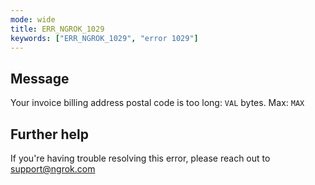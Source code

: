```yaml
---
mode: wide
title: ERR_NGROK_1029
keywords: ["ERR_NGROK_1029", "error 1029"]
---
```


## Message

Your invoice billing address postal code is too long: `VAL` bytes. Max: `MAX`

## Further help

If you're having trouble resolving this error, please reach out to [support@ngrok.com](mailto:support@ngrok.com?subject=Help%20with%20ERR_NGROK_1029)
